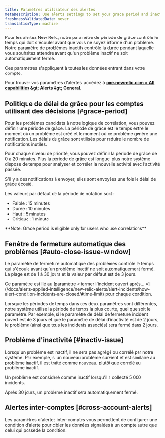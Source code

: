 ```yaml
---
title: Paramètres utilisateur des alertes
metaDescription: Use alerts settings to set your grace period and inactive issue time policies.
freshnessValidatedDate: never
translationType: machine
---
```


Pour les alertes New Relic, notre paramètre de période de grâce contrôle le temps qui doit s'écouler avant que vous ne soyez informé d'un problème. Notre paramètre de problèmes inactifs contrôle la durée pendant laquelle vous souhaitez attendre avant qu'un problème inactif ne soit automatiquement fermé.

Ces paramètres s'appliquent à toutes les données entrant dans votre compte.

Pour trouver vos paramètres d’alertes, accédez à <DNT>**[one.newrelic.com &gt; All capabilities](https://one.newrelic.com/all-capabilities) &amp;gt; Alerts &amp;gt; General**</DNT>.

## Politique de délai de grâce pour les comptes utilisant des décisions [#grace-period]

Pour les problèmes candidats à notre logique de corrélation, vous pouvez définir une période de grâce. La période de grâce est le temps entre le moment où un problème est créé et le moment où ce problème génère une notification. Les délais de grâce sont utilisés pour réduire le nombre de notifications inutiles.

Pour chaque niveau de priorité, vous pouvez définir la période de grâce de 0 à 20 minutes. Plus la période de grâce est longue, plus notre système dispose de temps pour analyser et corréler la nouvelle activité avec l’activité passée.

S'il y a des notifications à envoyer, elles sont envoyées une fois le délai de grâce écoulé.

Les valeurs par défaut de la période de notation sont :

* Faible : 15 minutes
* Durée : 10 minutes
* Haut : 5 minutes
* Critique : 1 minute

<DNT>
  **Note: Grace period is eligible only for users who use correlations**
</DNT>

## Fenêtre de fermeture automatique des problèmes [#auto-close-issue-window]

Le paramètre de fermeture automatique des problèmes contrôle le temps qui s'écoule avant qu'un problème inactif ne soit automatiquement fermé. La plage est de 1 à 30 jours et la valeur par défaut est de 3 jours.

<Callout variant="tip">
  Ce paramètre est lié au [paramètre « fermer l'incident ouvert après... »](/docs/alerts-applied-intelligence/new-relic-alerts/alert-incidents/how-alert-condition-incidents-are-closed/#time-limit) pour chaque condition.

  Lorsque les périodes de temps dans ces deux paramètres sont différentes, notre système utilise la période de temps la plus courte, quel que soit le paramètre. Par exemple, si le paramètre de délai de fermeture incident ouvert est de 3 jours et que le paramètre de délai d'inactivité est de 2 jours, le problème (ainsi que tous les incidents associés) sera fermé dans 2 jours.
</Callout>

## Problème d'inactivité [#inactiv-issue]

Lorsqu'un problème est inactif, il ne sera pas agrégé ou corrélé par notre système. Par exemple, si un nouveau problème survient et est similaire au problème inactif, il est traité comme nouveau, plutôt que corrélé au problème inactif.

Un problème est considéré comme inactif lorsqu'il a collecté 5 000 incidents.

Après 30 jours, un problème inactif sera automatiquement fermé.

## Alertes inter-comptes [#cross-account-alerts]

Les paramètres d'alertes inter-comptes vous permettent de configurer une condition d'alerte pour cibler les données signalées à un compte autre que celui qui possède la condition.